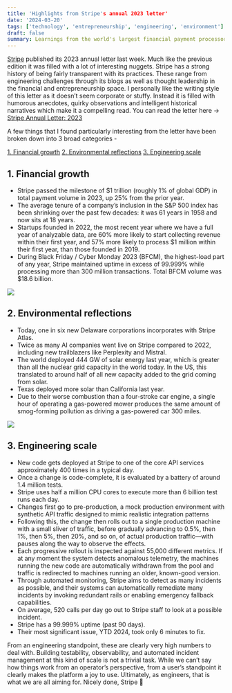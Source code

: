 ```yaml
---
title: 'Highlights from Stripe's annual 2023 letter'
date: '2024-03-20'
tags: ['technology', 'entrepreneurship', 'engineering', 'environment']
draft: false
summary: Learnings from the world's largest financial payment processor
---
```


[Stripe](https://stripe.com/) published its 2023 annual letter last week. Much like the previous edition it was filled with a lot of interesting nuggets. Stripe has a strong history of being fairly transparent with its practices. These range from engineering challenges through its blogs as well as thought leadership in the financial and entrepreneurship space. I personally like the writing style of this letter as it doesn’t seem corporate or stuffy. Instead it is filled with humorous anecdotes,  quirky observations and intelligent historical narratives which make it a compelling read. You can read the letter here → [Stripe Annual Letter: 2023](https://stripe.com/annual-updates/2023)

A few things that I found particularly interesting from the letter have been broken down into 3 broad categories -

[1. Financial growth](#1-financial-growth)
[2. Environmental reflections](#2-environmental-reflections)
[3. Engineering scale](#3-engineering-scale)

## 1. Financial growth 

- Stripe passed the milestone of $1 trillion (roughly 1% of global GDP) in total payment volume in 2023, up 25% from the prior year.
- The average tenure of a company’s inclusion in the S&P 500 index has been shrinking over the past few decades: it was 61 years in 1958 and now sits at 18 years.
- Startups founded in 2022, the most recent year where we have a full year of analyzable data, are 60% more likely to start collecting revenue within their first year, and 57% more likely to process $1 million within their first year, than those founded in 2019.
- During Black Friday / Cyber Monday 2023 (BFCM), the highest-load part of any year, Stripe maintained uptime in excess of 99.999% while processing more than 300 million transactions. Total BFCM volume was $18.6 billion. 

![](/static/images/stripe-atlas.png)

## 2. Environmental reflections

- Today, one in six new Delaware corporations incorporates with Stripe Atlas.
- Twice as many AI companies went live on Stripe compared to 2022, including new trailblazers like Perplexity and Mistral.
- The world deployed 444 GW of solar energy last year, which is greater than all the nuclear grid capacity in the world today. In the US, this translated to around half of all new capacity added to the grid coming from solar.
- Texas deployed more solar than California last year.
- Due to their worse combustion than a four-stroke car engine, a single hour of operating a gas-powered mower produces the same amount of smog-forming pollution as driving a gas-powered car 300 miles.

![](/static/images/stripe-env.png)

## 3. Engineering scale 

- New code gets deployed at Stripe to one of the core API services approximately 400 times in a typical day.
- Once a change is code-complete, it is evaluated by a battery of around 1.4 million tests. 
- Stripe uses half a million CPU cores to execute more than 6 billion test runs each day.
- Changes first go to pre-production, a mock production environment with synthetic API traffic designed to mimic realistic integration patterns
- Following this, the change then rolls out to a single production machine with a small sliver of traffic, before gradually advancing to 0.5%, then 1%, then 5%, then 20%, and so on, of actual production traffic—with pauses along the way to observe the effects. 
- Each progressive rollout is inspected against 55,000 different metrics. If at any moment the system detects anomalous telemetry, the machines running the new code are automatically withdrawn from the pool and traffic is redirected to machines running an older, known-good version.
- Through automated monitoring, Stripe aims to detect as many incidents as possible, and their systems can automatically remediate many incidents by invoking redundant rails or enabling emergency fallback capabilities. 
- On average, 520 calls per day go out to Stripe staff to look at a possible incident.
- Stripe has a 99.999% uptime (past 90 days). 
- Their most significant issue, YTD 2024, took only 6 minutes to fix.

From an engineering standpoint, these are clearly very high numbers to deal with. Building testability, observability, and automated incident management at this kind of scale is not a trivial task. While we can’t say how things work from an operator’s perspective, from a user’s standpoint it clearly makes the platform a joy to use. Ultimately, as engineers, that is what we are all aiming for. Nicely done, Stripe 🙌 